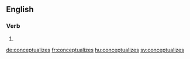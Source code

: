 
==English==

===Verb===
{{head|en}}

# {{en-third-person singular of|conceptualize}}

[[de:conceptualizes]]
[[fr:conceptualizes]]
[[hu:conceptualizes]]
[[sv:conceptualizes]]